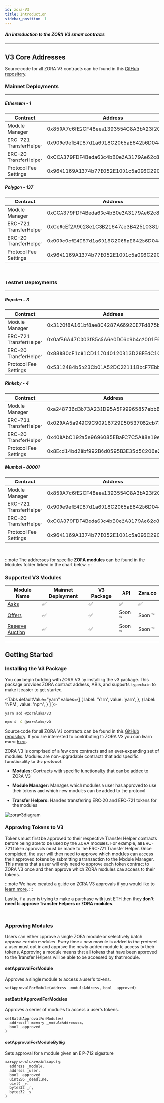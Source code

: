 ```yaml
---
id: zora-V3
title: Introduction
sidebar_position: 1
---
```


##### An introduction to the ZORA V3 smart contracts

---
## V3 Core Addresses

Source code for all ZORA V3 contracts can be found in this [GitHub repository](https://github.com/ourzora/v3).

### Mainnet Deployments
---
##### Ethereum - 1
| **Contract**            | **Address**                                |
| ------------            | ------------------------------------------ |
| Module Manager          | 0x850A7c6fE2CF48eea1393554C8A3bA23f20CC401  |
| ERC-721 TransferHelper  | 0x909e9efE4D87d1a6018C2065aE642b6D0447bc91  |
| ERC-20 TransferHelper   | 0xCCA379FDF4Beda63c4bB0e2A3179Ae62c8716794  |
| Protocol Fee Settings   | 0x9641169A1374b77E052E1001c5a096C29Cd67d35  |

##### Polygon - 137
| **Contract**            | **Address**                                |
| ------------            | ------------------------------------------ |
| Module Manager          | 0xCCA379FDF4Beda63c4bB0e2A3179Ae62c8716794 |
| ERC-721 TransferHelper  | 0xCe6cEf2A9028e1C3B21647ae3B4251038109f42a |
| ERC-20 TransferHelper   | 0x909e9efE4D87d1a6018C2065aE642b6D0447bc91 |
| Protocol Fee Settings   | 0x9641169A1374b77E052E1001c5a096C29Cd67d35 |

<br/>

### Testnet Deployments
---
##### Ropsten - 3
| **Contract**            | **Address**                                |
| ------------            | ------------------------------------------ |
| Module Manager          | 0x3120f8A161bf8ae8C4287A66920E7Fd875b41805 |
| ERC-721 TransferHelper  | 0x0afB6A47C303f85c5A6e0DC6c9b4c2001E6987ED |
| ERC-20 TransferHelper   | 0x88880cF1c91CD117040120813D28FEdC1CeCac41 |
| Protocol Fee Settings   | 0x5312484b5b23Cb01A52DC22111BbcF7Ebb198328 |

##### Rinkeby - 4
| **Contract**            | **Address**                                |
| ------------            | ------------------------------------------ |
| Module Manager          | 0xa248736d3b73A231D95A5F99965857ebbBD42D85 |
| ERC-721 TransferHelper  | 0x029AA5a949C9C90916729D50537062cb73b5Ac92 |
| ERC-20 TransferHelper   | 0x408AbC192a5e9696085EBaFC7C5A88e19e66241b |
| Protocol Fee Settings   | 0x8Ecd14bd28bf992B6d0595B3E35d5C206e2e2dbb |


##### Mumbai - 80001
| **Contract**            | **Address**                                |
| ------------            | ------------------------------------------ |
| Module Manager          | 0x850A7c6fE2CF48eea1393554C8A3bA23f20CC401 |
| ERC-721 TransferHelper  | 0x909e9efE4D87d1a6018C2065aE642b6D0447bc91 |
| ERC-20 TransferHelper   | 0xCCA379FDF4Beda63c4bB0e2A3179Ae62c8716794 |
| Protocol Fee Settings   | 0x9641169A1374b77E052E1001c5a096C29Cd67d35 |

<br/> 

:::note
The addresses for specific **ZORA modules** can be found in the Modules folder linked in the chart below.
:::

### Supported V3 Modules

| Module Name                                                                  | Mainnet Deployment | V3 Package | API          |   Zora.co    |
|------------------------------------------------------------------------------|--------------------|------------|--------------|--------------|
| [Asks](./modules/Asks/zora-v3-asks-intro)                                    |     ✅             |   ✅        |    ✅        |  ✅
| [Offers](./modules/Offers/zora-v3-offers-latest)                             |     ✅             |   ✅        |   Soon ™️     |  Soon ™️ 
| [Reserve Auction](./modules/ReserveAuctions/zora-v3-reserve-auctions-intro)  |     ✅             |   ✅        |   Soon ™️     |  Soon ™️ 

---

## Getting Started

### Installing the V3 Package
You can begin building with ZORA V3 by installing the v3 package. 
This package provides ZORA contract address, ABIs, and supports `typechain` to make it easier to get started.

<Tabs
  defaultValue="yarn"
  values={[
    { label: 'Yarn', value: 'yarn', },
    { label: 'NPM', value: 'npm', }
  ]
}>
<TabItem value="yarn">

```bash
yarn add @zoralabs/v3
```

</TabItem>
<TabItem value="npm">

```bash
npm i -S @zoralabs/v3
```

</TabItem>
</Tabs>

Source code for all ZORA V3 contracts can be found in this [GitHub repository](https://github.com/ourzora/v3).
If you are interested to contributing to ZORA V3 you can learn more [here](https://github.com/ourzora/v3#contributing).


ZORA V3 is comprised of a few core contracts and an ever-expanding set of modules. 
Modules are non-upgradable contracts that add specific functionality to the protocol.

* **Modules:** Contracts with specific functionality that can be added to ZORA V3

* **Module Manager:** Manages which modules a user has approved to use their tokens and which new modules can be added to the protocol

* **Transfer Helpers:** Handles transferring ERC-20 and ERC-721 tokens for the modules

![zorav3diagram](../../static/img/zora_v3_diagram.png)


### Approving Tokens to V3
Tokens must first be approved to their respective Transfer Helper contracts before being able to be used by the ZORA modules. 
For example, all ERC-721 token approvals must be made to the ERC-721 Transfer Helper. 
Once completed, the user will then need to approve which modules can access their approved tokens by submitting a transaction to the Module Manager.
This means that a user will only need to approve each token contract to ZORA V3 once and then approve which ZORA modules can access to their tokens.


:::note
We have created a guide on ZORA V3 approvals if you would like to [learn more](../../docs/guides/v3-approvals).
:::

Lastly, if a user is trying to make a purchase with just ETH then they **don't need to approve Transfer Helpers or ZORA modules**.

<br/>

### Approving Modules
Users can either approve a single ZORA module or selectively batch approve certain modules. 
Every time a new module is added to the protocol a user must opt in and approve the newly added module to access to their tokens.
Approving a module means that all tokens that have been approved to the Transfer Helpers will be able to be accessed by that module.

#### setApprovalForModule
Approves a single module to access a user's tokens.
```
setApprovalForModule(address _moduleAddress, bool _approved)
```

#### setBatchApprovalForModules
Approves a series of modules to access a user's tokens.
```
setBatchApprovalForModules(
  address[] memory _moduleAddresses, 
  bool _approved
) 
```

#### setApprovalForModuleBySig
Sets approval for a module given an EIP-712 signature

```
setApprovalForModuleBySig(
  address _module,
  address _user,
  bool _approved,
  uint256 _deadline,
  uint8 _v,
  bytes32 _r,
  bytes32 _s
)
```